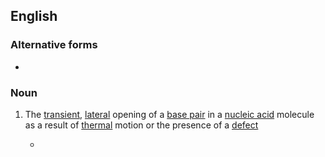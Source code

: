 ==English==

===Alternative forms===
* {{l|en|base pair breathing}}

===Noun===
{{en-noun|head=[[base]]-[[pair]] [[breathing]]|-}}

# {{lb|en|genetics}} The [[transient]], [[lateral]] opening of a [[base pair]] in a [[nucleic acid]] molecule as a result of [[thermal]] motion or the presence of a [[defect]]
#* {{quote-book|en|title=Mechanisms of DNA Damage and Repair: Implications for Carcinogenesis and Risk Assessment|year=2013|author=Michael G. Simic|passage=Intercalation is an energetically favourable process, and thus relates to the dynamic '''base-pair breathing''' properties of DNA itself.|url=https://books.google.com/books?id=d6bwBwAAQBAJ&lpg=PA258&dq=%22base-pair%20breathing%22&pg=PA258#v=onepage&q=%22base-pair%20breathing%22&f=false}}